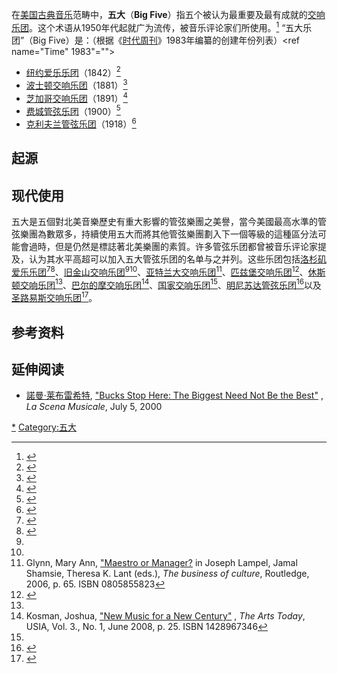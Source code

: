 在[[美国|美国]][[古典音乐|古典音乐]]范畴中，'''五大'''（'''Big Five'''）指五个被认为最重要及最有成就的[[交响乐团|交响乐团]]。这个术语从1950年代起就广为流传，被音乐评论家们所使用。<ref>{{Cite web|title=New York Drops Off the List Of ‘Big Five' Orchestras|url=https://www.nysun.com/article/arts-new-york-drops-off-the-list-of-big-five-orchestras|access-date=2010-07-18|author=Kirshnit, Fred|date=2006-12-05|work=New York Sun|language=en}}</ref> “五大乐团”（Big Five）是：（根据《[[时代周刊|时代周刊]]》1983年编纂的创建年份列表）<ref name="Time" 1983"="">{{Cite web|title=Music: Which U.S. Orchestras Are Best?|url=http://www.time.com/time/magazine/article/0,9171,923579,00.html|access-date=2010-07-18|author=Walsh Michael; Griggs, Lee; Shepherd, James|date=1983-04-25|publisher=''Time''|archive-url=https://web.archive.org/web/20080415170337/http://www.time.com/time/magazine/article/0,9171,923579,00.html|archive-date=2008-04-15|dead-url=yes}}</ref>

* [[纽约爱乐乐团|纽约爱乐乐团]]（1842）<ref>{{Cite web|title=History of the New York Philharmonic (official website)|url=http://nyphil.org/about/overview.cfm|access-date=2010-07-18|language=en|archive-url=https://web.archive.org/web/20070428221541/http://nyphil.org/about/overview.cfm|archive-date=2007-04-28|dead-url=yes}}</ref>
* [[波士顿交响乐团|波士顿交响乐团]]（1881）<ref>{{Cite web|title=History of the Boston Symphony Orchestra (official website)|url=http://www.bso.org/bso/mods/toc_01_gen_images.jsp?id=bcat13050004|access-date=2010-07-18|language=en|archive-url=https://web.archive.org/web/20090903035239/http://www.bso.org/bso/mods/toc_01_gen_images.jsp?id=bcat13050004|archive-date=2009-09-03|dead-url=yes}}</ref>
* [[芝加哥交响乐团|芝加哥交响乐团]]（1891）<ref>{{Cite web|title=History of the Chicago Symphony Orchestra (official website)|url=http://cso.org/Page.aspx?id=11774|access-date=2010-07-18|language=en|archive-url=https://web.archive.org/web/20111004160509/http://cso.org/Page.aspx?id=11774|archive-date=2011-10-04|dead-url=yes}}</ref>
* [[费城管弦乐团|费城管弦乐团]]（1900）<ref>{{Cite web|title=History of the Philadelphia Orchestra (official website)|url=http://philorch.org/splash.html|access-date=2010-07-18|language=en|archive-url=https://web.archive.org/web/20100620045352/http://philorch.org/splash.html|archive-date=2010-06-20|dead-url=yes}}</ref>
* [[克利夫兰管弦乐团|克利夫兰管弦乐团]]（1918）<ref>{{Cite web|title=History of the Cleveland Orchestra (official website)|url=http://www.clevelandorchestra.com/about/orchestra-history.aspx|access-date=2010-07-18|language=en|archive-url=https://web.archive.org/web/20120401211747/http://www.clevelandorchestra.com/about/orchestra-history.aspx|archive-date=2012-04-01|dead-url=yes}}</ref>

== 起源==
{{Empty section|date=2021-11-28}}

== 现代使用 ==
五大是五個對北美音樂歷史有重大影響的管弦樂團之美譽，當今美國最高水準的管弦樂團為數眾多，持續使用五大而將其他管弦樂團劃入下一個等級的這種區分法可能會過時，但是仍然是標誌著北美樂團的素質。许多管弦乐团都曾被音乐评论家提及，认为其水平高超可以加入五大管弦乐团的名单与之并列。这些乐团包括[[洛杉矶爱乐乐团|洛杉矶爱乐乐团]]<ref name=":1">{{Cite web|title=美国“五大交响乐团”是伪概念？|url=https://cn.nytimes.com/culture/20130625/c25five/|access-date=2022-03-10|date=2013-06-25|last=Oestreich|first=James R.|work=纽约时报中文网|language=zh-cn}}</ref><ref name="Swed05">{{Cite web|title=Time to get on the stick|url=http://articles.latimes.com/2005/aug/14/entertainment/ca-orchestras14|access-date=2010-07-18|author=Mark Swed|date=2005-08-14|publisher=''Los Angeles Times''|language=en|archive-url=https://web.archive.org/web/20121025100825/http://articles.latimes.com/2005/aug/14/entertainment/ca-orchestras14|archive-date=2012-10-25|dead-url=yes}}</ref>、[[旧金山交响乐团|旧金山交响乐团]]<ref name=":1" /><ref name="Swed05" />、[[亚特兰大交响乐团|亚特兰大交响乐团]]<ref>Glynn, Mary Ann, [http://books.google.co.uk/books?id=SlJPJWzv-qkC&pg=PA65&dq=%22big+five%22+orchestras&hl=en&ei=PtdCTNaCL5-IOOeFnZ0N&sa=X&oi=book_result&ct=result&resnum=8&ved=0CE4Q6AEwBzgU#v=onepage&q=%22big%20five%22%20orchestras&f=false "Maestro or Manager?] {{Wayback|url=http://books.google.co.uk/books?id=SlJPJWzv-qkC&pg=PA65&dq=%22big+five%22+orchestras&hl=en&ei=PtdCTNaCL5-IOOeFnZ0N&sa=X&oi=book_result&ct=result&resnum=8&ved=0CE4Q6AEwBzgU#v=onepage&q=%22big%20five%22%20orchestras&f=false|date=20140911172518}} in Joseph Lampel, Jamal Shamsie, Theresa K. Lant (eds.), ''The business of culture'', Routledge, 2006, p. 65. ISBN 0805855823</ref>、[[匹兹堡交响乐团|匹兹堡交响乐团]]<ref name="Time 2">{{Cite web|title=Orchestras: The Elite Eleven|url=http://www.time.com/time/magazine/article/0,9171,835298,00.html|access-date=2010-04-16|date=1966-04-08|publisher=''Time''|language=en|archive-url=https://web.archive.org/web/20120119140728/http://www.time.com/time/magazine/article/0,9171,835298,00.html|archive-date=2012-01-19|dead-url=yes}}</ref>、[[休斯顿交响乐团|休斯顿交响乐团]]<ref name="Time 2" />、[[巴尔的摩交响乐团|巴尔的摩交响乐团]]<ref name=":0">Kosman, Joshua, [http://books.google.co.uk/books?id=m-2GjJ0BjpMC&pg=PA24&dq=%22big+five%22+orchestras&hl=en&ei=dNRCTKSmDIaVOLzFxeMM&sa=X&oi=book_result&ct=result&resnum=3&ved=0CDUQ6AEwAjgU#v=onepage&q=%22big%20five%22%20orchestras&f=false "New Music for a New Century"] {{Wayback|url=http://books.google.co.uk/books?id=m-2GjJ0BjpMC&pg=PA24&dq=%22big+five%22+orchestras&hl=en&ei=dNRCTKSmDIaVOLzFxeMM&sa=X&oi=book_result&ct=result&resnum=3&ved=0CDUQ6AEwAjgU#v=onepage&q=%22big%20five%22%20orchestras&f=false|date=20140911150235}}, ''The Arts Today'', USIA, Vol. 3., No. 1, June 2008, p. 25. ISBN 1428967346</ref>、[[國家交響樂團_(美國)|国家交响乐团]]<ref name=":0" />、[[明尼苏达管弦乐团|明尼苏达管弦乐团]]<ref>{{Cite web|title=Orchestras: Big Five Plus One?|url=http://www.time.com/time/magazine/article/0,9171,837547,00.html|access-date=2010-07-18|date=1967-11-10|publisher=''Time''|language=en|archive-url=https://web.archive.org/web/20111223000445/http://www.time.com/time/magazine/article/0,9171,837547,00.html|archive-date=2011-12-23|dead-url=yes}}</ref>以及[[圣路易斯交响乐团|圣路易斯交响乐团]]<ref>{{Cite web|title=The Big 5 orchestras: Do they still reign supreme?|url=http://www.highbeam.com/doc/1P2-8242788.html|access-date=2010-07-18|author=Dyer, Richard|date=1993-08-29|publisher=''The Boston Globe''|language=en|archive-url=https://web.archive.org/web/20121106060055/http://www.highbeam.com/doc/1P2-8242788.html|archive-date=2012-11-06|dead-url=yes}}</ref>。

== 参考资料 ==
{{Reflist|30em}}

== 延伸阅读 ==
* [[諾曼·莱布雷希特|諾曼·莱布雷希特]], [http://www.scena.org/columns/lebrecht/000705-NL-big.html "Bucks Stop Here: The Biggest Need Not Be the Best"] {{Wayback|url=http://www.scena.org/columns/lebrecht/000705-NL-big.html |date=20181104212548 }}, ''La Scena Musicale'', July 5, 2000

{{美国五大管弦乐团}}

[[Category:美国管弦乐团|*]]
[[Category:五大|Category:五大]]